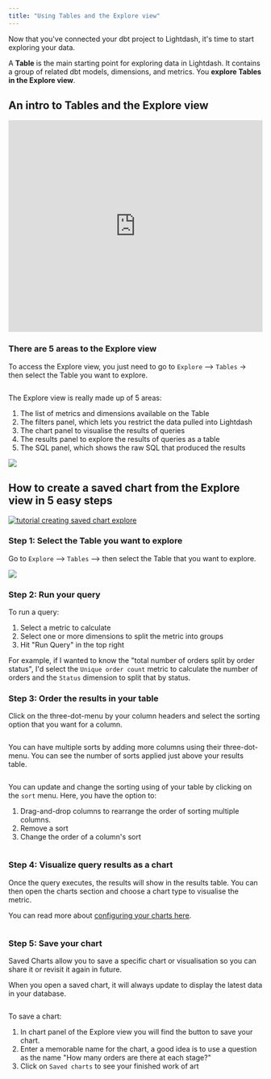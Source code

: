 ```yaml
---
title: "Using Tables and the Explore view"
---
```


Now that you've connected your dbt project to Lightdash, it's time to start exploring your data.

A **Table** is the main starting point for exploring data in Lightdash. It contains a group of related dbt models, dimensions, and metrics. You **explore Tables in the Explore view**.

## An intro to Tables and the Explore view

<iframe width="100%" height="420" src="https://www.youtube.com/embed/2pQYuIT0674?si=qd4vWncFHkl2b54o" title="YouTube video player" frameborder="0" allow="accelerometer; autoplay; clipboard-write; encrypted-media; gyroscope; picture-in-picture; web-share" referrerpolicy="strict-origin-when-cross-origin" allowfullscreen></iframe>

### There are 5 areas to the Explore view

To access the Explore view, you just need to go to `Explore` \--> `Tables` \-> then select the Table you want to explore.

<Frame>
  <img src="/images/get-started/develop-in-lightdash/select-table-6bba83c0e68d0f0c13b7704a6103fdcc.jpg" alt=""/>
</Frame>


The Explore view is really made up of 5 areas:

1. The list of metrics and dimensions available on the Table
2. The filters panel, which lets you restrict the data pulled into Lightdash
3. The chart panel to visualise the results of queries
4. The results panel to explore the results of queries as a table
5. The SQL panel, which shows the raw SQL that produced the results

![](/images/get-started/develop-in-lightdash/explore-screenshot-9a7cf0038620357e6842cbfe4968ab89.jpg)

## How to create a saved chart from the Explore view in 5 easy steps

[![tutorial creating saved chart explore](/images/get-started/develop-in-lightdash/tutorial_creating_saved_chart_explore-96d73afc2e7313ccd63aed5a81766556.png)](https://youtu.be/1hqRFy-wk98)

### Step 1: Select the Table you want to explore

Go to `Explore` \--> `Tables` \--> then select the Table that you want to explore.

![](/images/get-started/develop-in-lightdash/select-table-6bba83c0e68d0f0c13b7704a6103fdcc.jpg)

### Step 2: Run your query

To run a query:

1. Select a metric to calculate
2. Select one or more dimensions to split the metric into groups
3. Hit "Run Query" in the top right

For example, if I wanted to know the "total number of orders split by order status", I'd select the `Unique order count` metric to calculate the number of orders and the `Status` dimension to split that by status.

### Step 3: Order the results in your table

Click on the three-dot-menu by your column headers and select the sorting option that you want for a column.

<Frame>
  <img src="/images/get-started/develop-in-lightdash/sort-one-field-a3ef44cec240f802bf47c025c1f188d3.jpg" alt=""/>
</Frame>


You can have multiple sorts by adding more columns using their three-dot-menu. You can see the number of sorts applied just above your results table.

<Frame>
  <img src="/images/get-started/develop-in-lightdash/sort-multiple-fields-ca93335cbd0e31c5865fd1627940733b.jpg" alt=""/>
</Frame>


You can update and change the sorting using of your table by clicking on the `sort` menu. Here, you have the option to:

1. Drag-and-drop columns to rearrange the order of sorting multiple columns.
2. Remove a sort
3. Change the order of a column's sort
   
<Frame>
  <img src="/images/get-started/develop-in-lightdash/sort-options-4035607d31123aac06de138d50606133.jpg" alt=""/>
</Frame>


### Step 4: Visualize query results as a chart

Once the query executes, the results will show in the results table. You can then open the charts section and choose a chart type to visualise the metric.

You can read more about [configuring your charts here](/references/chart-types).

<Frame>
  <img src="/images/get-started/develop-in-lightdash/results-table-57fd9ea8ffd475e93b8748d90c6e62b3.png" alt=""/>
</Frame>


### Step 5: Save your chart

Saved Charts allow you to save a specific chart or visualisation so you can share it or revisit it again in future.

When you open a saved chart, it will always update to display the latest data in your database.

<Frame>
  <img src="/images/get-started/develop-in-lightdash/save-chart-a85926a5410733a205368bb863884248.jpg" alt=""/>
</Frame>


To save a chart:

1. In chart panel of the Explore view you will find the button to save your chart.
2. Enter a memorable name for the chart, a good idea is to use a question as the name "How many orders are there at each stage?"
3. Click on `Saved charts` to see your finished work of art 
